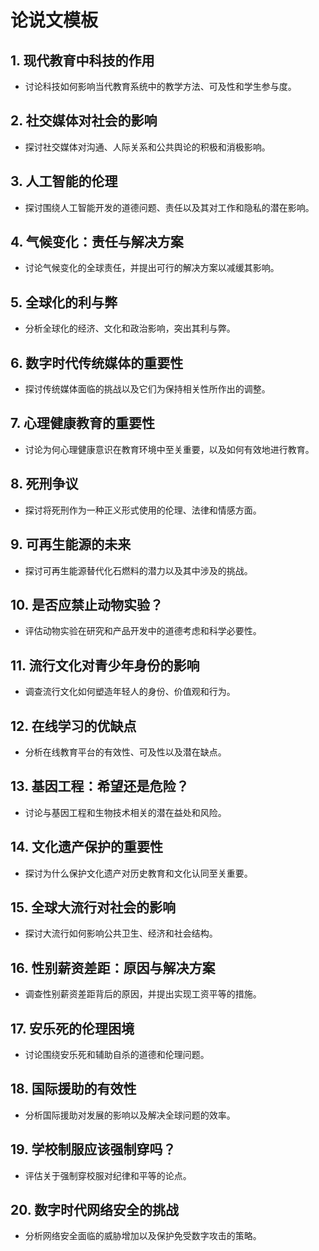 # 论说文模板


<div style={{ width: "100%", padding: 20, height: "70vh" }}>
  <Chat
    welcome={"嗨，你想讨论或生成哪种模板？"}
    teacherName={"Alex"}
    systemPrompt={"请帮助这个用户找到他（她）想要的论说文模板！"}
  />
</div>

## 1. **现代教育中科技的作用**

- 讨论科技如何影响当代教育系统中的教学方法、可及性和学生参与度。

## 2. **社交媒体对社会的影响**

- 探讨社交媒体对沟通、人际关系和公共舆论的积极和消极影响。

## 3. **人工智能的伦理**

- 探讨围绕人工智能开发的道德问题、责任以及其对工作和隐私的潜在影响。

## 4. **气候变化：责任与解决方案**

- 讨论气候变化的全球责任，并提出可行的解决方案以减缓其影响。

## 5. **全球化的利与弊**

- 分析全球化的经济、文化和政治影响，突出其利与弊。

## 6. **数字时代传统媒体的重要性**

- 探讨传统媒体面临的挑战以及它们为保持相关性所作出的调整。

## 7. **心理健康教育的重要性**

- 讨论为何心理健康意识在教育环境中至关重要，以及如何有效地进行教育。

## 8. **死刑争议**

- 探讨将死刑作为一种正义形式使用的伦理、法律和情感方面。

## 9. **可再生能源的未来**

- 探讨可再生能源替代化石燃料的潜力以及其中涉及的挑战。

## 10. **是否应禁止动物实验？**

- 评估动物实验在研究和产品开发中的道德考虑和科学必要性。

## 11. **流行文化对青少年身份的影响**

- 调查流行文化如何塑造年轻人的身份、价值观和行为。

## 12. **在线学习的优缺点**

- 分析在线教育平台的有效性、可及性以及潜在缺点。

## 13. **基因工程：希望还是危险？**

- 讨论与基因工程和生物技术相关的潜在益处和风险。

## 14. **文化遗产保护的重要性**

- 探讨为什么保护文化遗产对历史教育和文化认同至关重要。

## 15. **全球大流行对社会的影响**

- 探讨大流行如何影响公共卫生、经济和社会结构。

## 16. **性别薪资差距：原因与解决方案**

- 调查性别薪资差距背后的原因，并提出实现工资平等的措施。

## 17. **安乐死的伦理困境**

- 讨论围绕安乐死和辅助自杀的道德和伦理问题。

## 18. **国际援助的有效性**

- 分析国际援助对发展的影响以及解决全球问题的效率。

## 19. **学校制服应该强制穿吗？**

- 评估关于强制穿校服对纪律和平等的论点。

## 20. **数字时代网络安全的挑战**

- 分析网络安全面临的威胁增加以及保护免受数字攻击的策略。

